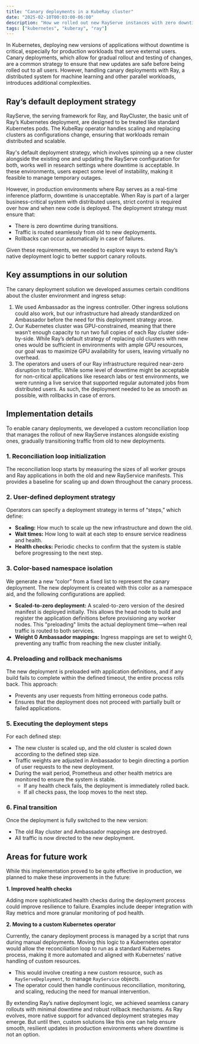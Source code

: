 ```yaml
---
title: "Canary deployments in a KubeRay cluster"
date: "2025-02-10T00:03:00-06:00"
description: "How we rolled out new RayServe instances with zero downtime"
tags: ["kubernetes", "kuberay", "ray"]
---
```


In Kubernetes, deploying new versions of applications without downtime is critical, especially for production workloads that serve external users. Canary deployments, which allow for gradual rollout and testing of changes, are a common strategy to ensure that new updates are safe before being rolled out to all users. However, handling canary deployments with Ray, a distributed system for machine learning and other parallel workloads, introduces additional complexities.

## Ray’s default deployment strategy

RayServe, the serving framework for Ray, and RayCluster, the basic unit of Ray’s Kubernetes deployment, are designed to be treated like standard Kubernetes pods. The KubeRay operator handles scaling and replacing clusters as configurations change, ensuring that workloads remain distributed and scalable.

Ray's default deployment strategy, which involves spinning up a new cluster alongside the existing one and updating the RayServe configuration for both, works well in research settings where downtime is acceptable. In these environments, users expect some level of instability, making it feasible to manage temporary outages.

However, in production environments where Ray serves as a real-time inference platform, downtime is unacceptable. When Ray is part of a larger business-critical system with distributed users, strict control is required over how and when new code is deployed. The deployment strategy must ensure that:

- There is zero downtime during transitions.
- Traffic is routed seamlessly from old to new deployments.
- Rollbacks can occur automatically in case of failures.

Given these requirements, we needed to explore ways to extend Ray’s native deployment logic to better support canary rollouts.

## Key assumptions in our solution

The canary deployment solution we developed assumes certain conditions about the cluster environment and ingress setup:

1. We used Ambassador as the ingress controller. Other ingress solutions could also work, but our infrastructure had already standardized on Ambassador before the need for this deployment strategy arose.
2. Our Kubernetes cluster was GPU-constrained, meaning that there wasn’t enough capacity to run two full copies of each Ray cluster side-by-side. While Ray’s default strategy of replacing old clusters with new ones would be sufficient in environments with ample GPU resources, our goal was to maximize GPU availability for users, leaving virtually no overhead.
3. The operators and users of our Ray infrastructure required near-zero disruption to traffic. While some level of downtime might be acceptable for non-critical applications like research labs or test environments, we were running a live service that supported regular automated jobs from distributed users. As such, the deployment needed to be as smooth as possible, with rollbacks in case of errors.

## Implementation details

To enable canary deployments, we developed a custom reconciliation loop that manages the rollout of new RayServe instances alongside existing ones, gradually transitioning traffic from old to new deployments.

### 1. **Reconciliation loop initialization**

The reconciliation loop starts by measuring the sizes of all worker groups and Ray applications in both the old and new RayService manifests. This provides a baseline for scaling up and down throughout the canary process.

### 2. **User-defined deployment strategy**

Operators can specify a deployment strategy in terms of “steps,” which define:

- **Scaling:** How much to scale up the new infrastructure and down the old.
- **Wait times:** How long to wait at each step to ensure service readiness and health.
- **Health checks:** Periodic checks to confirm that the system is stable before progressing to the next step.

### 3. **Color-based namespace isolation**

We generate a new “color” from a fixed list to represent the canary deployment. The new deployment is created with this color as a namespace aid, and the following configurations are applied:

- **Scaled-to-zero deployment:** A scaled-to-zero version of the desired manifest is deployed initially. This allows the head node to build and register the application definitions before provisioning any worker nodes. This "preloading" limits the actual deployment time—when real traffic is routed to both services.
- **Weight 0 Ambassador mappings:** Ingress mappings are set to weight 0, preventing any traffic from reaching the new cluster initially.

### 4. **Preloading and rollback mechanisms**

The new deployment is preloaded with application definitions, and if any build fails to complete within the defined timeout, the entire process rolls back. This approach:

- Prevents any user requests from hitting erroneous code paths.
- Ensures that the deployment does not proceed with partially built or failed applications.

### 5. **Executing the deployment steps**

For each defined step:

- The new cluster is scaled up, and the old cluster is scaled down according to the defined step size.
- Traffic weights are adjusted in Ambassador to begin directing a portion of user requests to the new deployment.
- During the wait period, Prometheus and other health metrics are monitored to ensure the system is stable.
    - If any health check fails, the deployment is immediately rolled back.
    - If all checks pass, the loop moves to the next step.

### 6. **Final transition**

Once the deployment is fully switched to the new version:

- The old Ray cluster and Ambassador mappings are destroyed.
- All traffic is now directed to the new deployment.

## Areas for future work

While this implementation proved to be quite effective in production, we planned to make these improvements in the future:

**1. Improved health checks**

Adding more sophisticated health checks during the deployment process could improve resilience to failure. Examples include deeper integration with Ray metrics and more granular monitoring of pod health.

**2. Moving to a custom Kubernetes operator**

Currently, the canary deployment process is managed by a script that runs during manual deployments. Moving this logic to a Kubernetes operator would allow the reconciliation loop to run as a standard Kubernetes process, making it more automated and aligned with Kubernetes' native handling of custom resources.

- This would involve creating a new custom resource, such as `RayServeDeployment`, to manage `RayService` objects.
- The operator could then handle continuous reconciliation, monitoring, and scaling, reducing the need for manual intervention.

By extending Ray’s native deployment logic, we achieved seamless canary rollouts with minimal downtime and robust rollback mechanisms. As Ray evolves, more native support for advanced deployment strategies may emerge. But until then, custom solutions like this one can help ensure smooth, resilient updates in production environments where downtime is not an option.